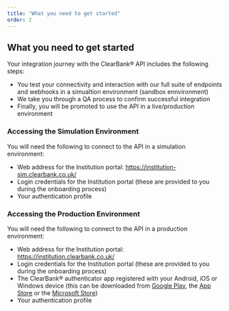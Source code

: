 ```yaml
---
title: "What you need to get started"
order: 2
---
```


## What you need to get started

Your integration journey with the ClearBank® API includes the following steps:

- You test your connectivity and interaction with our full suite of endpoints and webhooks in a simualtion environment (sandbox ennvironment)
- We take you through a QA process to confirm successful integration
- Finally, you will be promoted to use the API in a live/production environment

### Accessing the Simulation Environment

You will need the following to connect to the API in a simulation environment:

- Web address for the Institution portal: https://institution-sim.clearbank.co.uk/
- Login credentials for the Institution portal (these are provided to you during the onboarding process)
- Your authentication profile

### Accessing the Production Environment

You will need the following to connect to the API in a production environment:

- Web address for the Institution portal: https://institution.clearbank.co.uk/
- Login credentials for the Institution portal (these are provided to you during the onboarding process)
- The ClearBank® authenticator app registered with your Android, iOS or Windows device (this can be downloaded from [Google Play](https://play.google.com/store/apps/details?id=com.clearbank.authenticator&hl=en_GB), the [App Store](https://apps.apple.com/gb/app/clearbank-authenticator/id1250455796) or the [Microsoft Store](https://www.microsoft.com/en-us/p/clearbank-authenticator/9ngtxczk15j2?activetab=pivot:overviewtab))
- Your authentication profile
